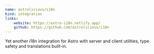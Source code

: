 ```yaml
---
name: astrolicious/i18n
kind: integration
links:
    website: https://astro-i18n.netlify.app/
    github: https://github.com/astrolicious/i18n
---
```


Yet another i18n integration for Astro with server and client utilities, type safety and translations built-in.